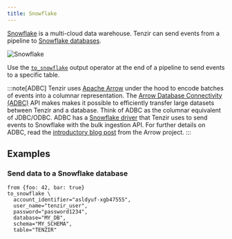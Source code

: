 ```yaml
---
title: Snowflake
---
```


[Snowflake](https://snowflake.com) is a multi-cloud data warehouse. Tenzir can
send events from a pipeline to [Snowflake
databases](https://docs.snowflake.com/en/sql-reference/ddl-database).

![Snowflake](snowflake.svg)

Use the [`to_snowflake`](/reference/operators/to_snowflake) output operator
at the end of a pipeline to send events to a specific table.

:::note[ADBC]
Tenzir uses [Apache Arrow](https://arrow.apache.org) under the hood to encode
batches of events into a columnar representation. The [Arrow Database
Connectivity (ADBC)](https://arrow.apache.org/docs/format/ADBC.html) API makes
makes it possible to efficiently transfer large datasets between Tenzir and a
database. Think of ADBC as the columnar equivalent of JDBC/ODBC. ADBC has a
[Snowflake driver](https://arrow.apache.org/adbc/current/driver/snowflake.html)
that Tenzir uses to send events to Snowflake with the bulk ingestion API. For
further details on ADBC, read the [introductory blog
post](https://arrow.apache.org/blog/2023/01/05/introducing-arrow-adbc/) from the
Arrow project.
:::

## Examples

### Send data to a Snowflake database

```tql
from {foo: 42, bar: true}
to_snowflake \
  account_identifier="asldyuf-xgb47555",
  user_name="tenzir_user",
  password="password1234",
  database="MY_DB",
  schema="MY_SCHEMA",
  table="TENZIR"
```
